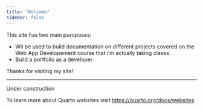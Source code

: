 ```yaml
---
title: "Welcome"
sidebar: false
---
```


This site has two main puroposes:

* Wil be used to build documentation on different projects covered on the Web App Developement course that i'm actually taking clases.
* Build a portfolio as a developer.

Thanks for visiting my site!


---

Under construction

To learn more about Quarto websites visit <https://quarto.org/docs/websites>.